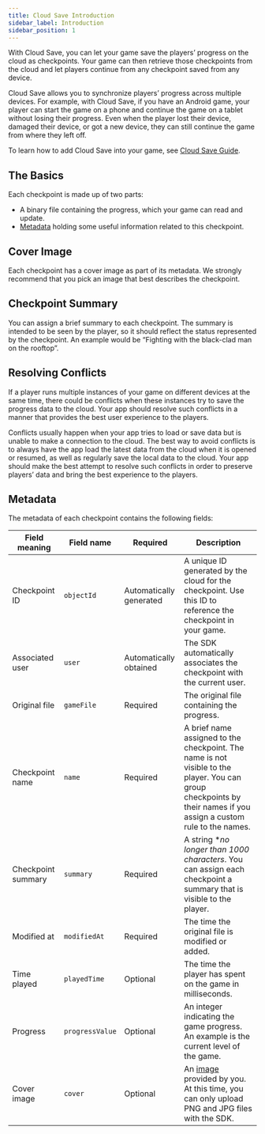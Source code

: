 ```yaml
---
title: Cloud Save Introduction
sidebar_label: Introduction
sidebar_position: 1
---
```


With Cloud Save, you can let your game save the players’ progress on the cloud as checkpoints. Your game can then retrieve those checkpoints from the cloud and let players continue from any checkpoint saved from any device.

Cloud Save allows you to synchronize players’ progress across multiple devices. For example, with Cloud Save, if you have an Android game, your player can start the game on a phone and continue the game on a tablet without losing their progress. Even when the player lost their device, damaged their device, or got a new device, they can still continue the game from where they left off.

To learn how to add Cloud Save into your game, see [Cloud Save Guide](/sdk/gamesaves/guide/).

## The Basics

Each checkpoint is made up of two parts:

- A binary file containing the progress, which your game can read and update.
- [Metadata](/sdk/gamesaves/features#metadata) holding some useful information related to this checkpoint.

## Cover Image

Each checkpoint has a cover image as part of its metadata. We strongly recommend that you pick an image that best describes the checkpoint.

## Checkpoint Summary

You can assign a brief summary to each checkpoint. The summary is intended to be seen by the player, so it should reflect the status represented by the checkpoint. An example would be “Fighting with the black-clad man on the rooftop”.

## Resolving Conflicts

If a player runs multiple instances of your game on different devices at the same time, there could be conflicts when these instances try to save the progress data to the cloud. Your app should resolve such conflicts in a manner that provides the best user experience to the players.

Conflicts usually happen when your app tries to load or save data but is unable to make a connection to the cloud. The best way to avoid conflicts is to always have the app load the latest data from the cloud when it is opened or resumed, as well as regularly save the local data to the cloud. Your app should make the best attempt to resolve such conflicts in order to preserve players’ data and bring the best experience to the players.

## Metadata

The metadata of each checkpoint contains the following fields:

| Field meaning      | Field name      | Required                | Description                                                                                                                                                        |
| ------------------ | --------------- | ----------------------- | ------------------------------------------------------------------------------------------------------------------------------------------------------------------ |
| Checkpoint ID      | `objectId`      | Automatically generated | A unique ID generated by the cloud for the checkpoint. Use this ID to reference the checkpoint in your game.                                                       |
| Associated user    | `user`          | Automatically obtained  | The SDK automatically associates the checkpoint with the current user.                                                                                             |
| Original file      | `gameFile`      | Required                | The original file containing the progress.                                                                                                                         |
| Checkpoint name    | `name`          | Required                | A brief name assigned to the checkpoint. The name is not visible to the player. You can group checkpoints by their names if you assign a custom rule to the names. |
| Checkpoint summary | `summary`       | Required                | A string \*_no longer than 1000 characters_. You can assign each checkpoint a summary that is visible to the player.                                               |
| Modified at        | `modifiedAt`    | Required                | The time the original file is modified or added.                                                                                                                   |
| Time played        | `playedTime`    | Optional                | The time the player has spent on the game in milliseconds.                                                                                                         |
| Progress           | `progressValue` | Optional                | An integer indicating the game progress. An example is the current level of the game.                                                                              |
| Cover image        | `cover`         | Optional                | An [image](/sdk/gamesaves/features#cover-image) provided by you. At this time, you can only upload PNG and JPG files with the SDK.                                 |
